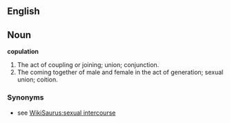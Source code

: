 ==English==

==Noun==

'''copulation'''

#The act of coupling or joining; union; conjunction.
#The coming together of male and female in the act of generation; sexual union; coition.

===Synonyms===
*see [[WikiSaurus:sexual intercourse]]